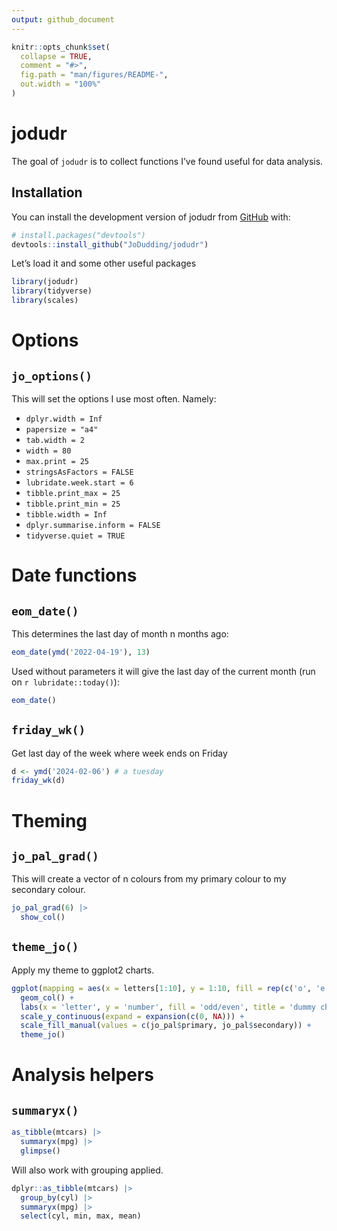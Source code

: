 ```yaml
---
output: github_document
---
```


<!-- README.md is generated from README.Rmd. Please edit that file -->

```r
knitr::opts_chunk$set(
  collapse = TRUE,
  comment = "#>",
  fig.path = "man/figures/README-",
  out.width = "100%"
)
```

# jodudr

<!-- badges: start -->
<!-- badges: end -->

The goal of `jodudr` is to collect functions I've found useful for data analysis.

## Installation

You can install the development version of jodudr from [GitHub](https://github.com/) with:

``` r
# install.packages("devtools")
devtools::install_github("JoDudding/jodudr")
```
Let's load it and some other useful packages

```r
library(jodudr)
library(tidyverse)
library(scales)
```

# Options

## `jo_options()`

This will set the options I use most often. Namely:

- `dplyr.width = Inf`
- `papersize = "a4"`
- `tab.width = 2`
- `width = 80`
- `max.print = 25`
- `stringsAsFactors = FALSE`
- `lubridate.week.start = 6`
- `tibble.print_max = 25`
- `tibble.print_min = 25`
- `tibble.width = Inf`
- `dplyr.summarise.inform = FALSE`
- `tidyverse.quiet = TRUE`

# Date functions

## `eom_date()`

This determines the last day of month n months ago:

```r
eom_date(ymd('2022-04-19'), 13)
```

Used without parameters it will give the last day of the current month (run on 
`r lubridate::today()`):
```r
eom_date()
```

## `friday_wk()`

Get last day of the week where week ends on Friday

```r
d <- ymd('2024-02-06') # a tuesday
friday_wk(d)
```

# Theming

## `jo_pal_grad()`

This will create a vector of n colours from my primary colour to my secondary colour.

```r
jo_pal_grad(6) |> 
  show_col()
```

## `theme_jo()`

Apply my theme to ggplot2 charts.

```r
ggplot(mapping = aes(x = letters[1:10], y = 1:10, fill = rep(c('o', 'e'), times = 5))) +
  geom_col() +
  labs(x = 'letter', y = 'number', fill = 'odd/even', title = 'dummy chart') +
  scale_y_continuous(expand = expansion(c(0, NA))) +
  scale_fill_manual(values = c(jo_pal$primary, jo_pal$secondary)) +
  theme_jo()
```

# Analysis helpers

## `summaryx()`

```r
as_tibble(mtcars) |> 
  summaryx(mpg) |> 
  glimpse()
```
Will also work with grouping applied.

```r
dplyr::as_tibble(mtcars) |> 
  group_by(cyl) |> 
  summaryx(mpg) |> 
  select(cyl, min, max, mean)
```

